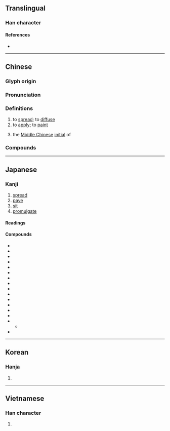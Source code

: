 {{character info}}
==Translingual==

===Han character===
{{Han char|rn=66|rad=攴|as=11|sn=15|four=58240|canj=ISOK|ids=⿰旉攵}}

====References====
* {{Han ref|kx=0474.530|dkj=13359|dj=0829.030|hdz=21473.070|uh=6577|ud=25975|bh=BCC5|bd=48325}}

----

==Chinese==
{{zh-forms|alt=𪯈-2nd round simp.}}

===Glyph origin===
{{Han etym}}

===Pronunciation===
{{zh-pron
|m=fū
|c=fu1
|mn=qz,xm,zz:pho͘/hu
|mn_note=pho͘ - vernacular; hu - literary
|mn-t=hu1
|mc=y
|oc=y
|cat=v
}}

===Definitions===
{{zh-hanzi}}

# to [[spread]]; to [[diffuse]]
# to [[apply]]; to [[paint]]
# {{zh-div|母}} {{lb|zh|Chinese linguistics}} the [[Middle Chinese]] [[initial]] of {{ltc-l|敷}}

===Compounds===
{{zh-der|不敷|入不敷出|冷敷|冷敷法|外敷|播敷|敷佑|敷化|敷告|敷土|敷天|敷奏|敷布|敷張揚厲|敷彩泥塑|敷愉|敷掩|敷政|敷教|敷教明倫|敷文|敷料|敷施|敷暢|敷榮|敷求|敷治|敷演|敷粉|敷蓋物|敷藥|敷衍|敷衍了事|敷衍塞責|敷衍搪塞|敷衍故事|敷訓|敷設|敷陳|敷章|熱敷|羅敷|羅敷有夫|面如敷粉}}

----

==Japanese==

===Kanji===
{{ja-kanji|grade=c|rs=攴11}}

# [[spread]]
# [[pave]]
# [[sit]]
# [[promulgate]]

====Readings====
{{ja-readings
|goon=ふ
|kanon=ふ
|kun=し-く, しき-
}}

====Compounds====
{{der-top|Compounds}}
* {{ja-r|お%化け%屋%敷|お%ばけ%や%しき|gloss=[[haunted house]]}}
* {{ja-r|座%敷|ざ%しき|gloss=Japanese-style [[tatami]]-floored room}}
* {{ja-r|座%敷%牢|ざ%しき%ろう|gloss=confinement room for criminals}}
* {{ja-r|座%敷 童|ざ%しき わらし|gloss=red-faced [[child]]-[[yokai]]}}
* {{ja-r|敷%居|しき%い|gloss=[[threshold]] — bottom part of a doorway}}
* {{ja-r|敷%瓦|しき%がわら}}
* {{ja-r|敷%田|^しき%た|pos=''A surname.''}}
* {{ja-r|敷%地|しき%ち|gloss=[[site]], [[premises]]}}
* {{ja-r|敷%布|しき%ふ|gloss=[[bedsheet]]}}
* {{ja-r|風%呂%敷|ふ%ろ%しき|gloss=type of Japanese wrapping cloth; [[furoshiki]]}}
* {{ja-r|本%屋%敷|^もと%や%しき|pos=''A surname.''}}
* {{ja-r|屋%敷|や%しき|gloss=[[estate]], [[grounds]]}}
* {{ja-r|屋%敷|^や%しき|pos=''A surname.''}}
* {{ja-r|幽%霊 屋%敷|ゆう%れい や%しき|gloss=[[haunted house]]}}
* {{ja-r|敷%衍|ふ%えん|gloss=[[amplification]], [[elaboration]]}}
** {{ja-r|敷%延|ふ%えん|pos=''alternative form of the above''}}
* {{ja-r|敷%設|ふ%せつ|gloss=[[construction]]}}
{{der-bottom}}

----

==Korean==

===Hanja===
{{ko-hanja|hangeul=부|eumhun=|rv=bu|mr=pu|y=pu}}

# {{rfdef|ko|sort=攴11}}

----

==Vietnamese==

===Han character===
{{vi-readings|reading=phô, phu|rs=攴11}}

# {{rfdef|vi|sort=攴11}}